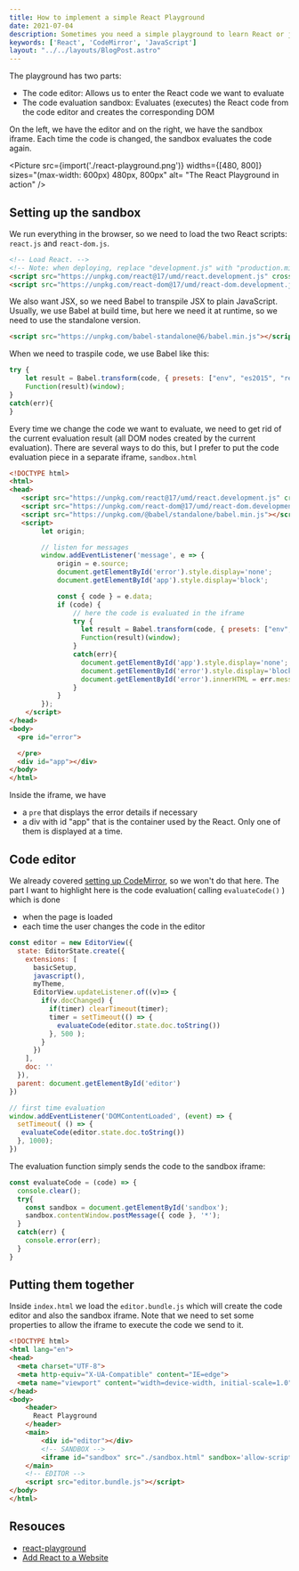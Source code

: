 ```yaml
---
title: How to implement a simple React Playground
date: 2021-07-04
description: Sometimes you need a simple playground to learn React or just try some React code. Using CodeMirror and an iframe we can build one.
keywords: ['React', 'CodeMirror', 'JavaScript']
layout: "../../layouts/BlogPost.astro"
---
```


The playground has two parts:
* The code editor: Allows us to enter the React code we want to evaluate
* The code evaluation sandbox: Evaluates (executes) the React code from the code editor and creates the corresponding DOM 

On the left, we have the editor and on the right, we have the sandbox iframe. Each time the code is changed, the sandbox evaluates the code again.


<Picture src={import('./react-playground.png')}
        widths={[480, 800]} 
        sizes="(max-width: 600px) 480px, 800px" 
        alt= "The React Playground in action" />


##  Setting up the sandbox 
We run everything in the browser, so we need to load the two React scripts: `react.js` and `react-dom.js`.

```html
<!-- Load React. -->
<!-- Note: when deploying, replace "development.js" with "production.min.js". -->
<script src="https://unpkg.com/react@17/umd/react.development.js" crossorigin></script>
<script src="https://unpkg.com/react-dom@17/umd/react-dom.development.js" crossorigin></script>
```

We also want JSX, so we need Babel to transpile JSX to plain JavaScript. Usually, we use Babel at build time, but here we 
need it at runtime, so we need to use the standalone version.

```html
<script src="https://unpkg.com/babel-standalone@6/babel.min.js"></script>
```

When we need to traspile code, we use Babel like this:
```js
try {
    let result = Babel.transform(code, { presets: ["env", "es2015", "react"] }).code;
    Function(result)(window);
}
catch(err){
}    
```

Every time we change the code we want to evaluate, we need to get rid of the current evaluation result (all DOM nodes created by the current evaluation).
There are several ways to do this, but I prefer to put the code evaluation piece in a separate iframe, `sandbox.html`

```html
<!DOCTYPE html>
<html>
<head>
   <script src="https://unpkg.com/react@17/umd/react.development.js" crossorigin></script>
   <script src="https://unpkg.com/react-dom@17/umd/react-dom.development.js" crossorigin></script>
   <script src="https://unpkg.com/@babel/standalone/babel.min.js"></script>
   <script>
        let origin;

        // listen for messages
        window.addEventListener('message', e => {
            origin = e.source;
            document.getElementById('error').style.display='none';
            document.getElementById('app').style.display='block';

            const { code } = e.data;
            if (code) {
                // here the code is evaluated in the iframe
                try {
                  let result = Babel.transform(code, { presets: ["env", "es2015", "react"] }).code;
                  Function(result)(window);
                }
                catch(err){
                  document.getElementById('app').style.display='none';
                  document.getElementById('error').style.display='block';
                  document.getElementById('error').innerHTML = err.message;
                }
            }
        });
    </script>
</head>
<body>
  <pre id="error">

  </pre>
  <div id="app"></div>
</body>
</html>

```
Inside the iframe, we have 
* a `pre` that displays the error details if necessary
* a div with id "app" that is the container used by the React.
Only one of them is displayed at a time.


## Code editor

We already covered [setting up CodeMirror](/how-to-make-a-code-editor-with-codemirror6/), so we won't do that here.
The part I want to highlight here is the code evaluation( calling `evaluateCode()` ) which is done 
* when the page is loaded
* each time the user changes the code in the editor

```js
const editor = new EditorView({
  state: EditorState.create({
    extensions: [
      basicSetup, 
      javascript(),
      myTheme,
      EditorView.updateListener.of((v)=> {
        if(v.docChanged) {
          if(timer) clearTimeout(timer);
          timer = setTimeout(() => {
            evaluateCode(editor.state.doc.toString())
          }, 500 );
        }
      })
    ],    
    doc: ''
  }),
  parent: document.getElementById('editor')
})

// first time evaluation
window.addEventListener('DOMContentLoaded', (event) => {
  setTimeout( () => {
   evaluateCode(editor.state.doc.toString())
  }, 1000);
})
```

The evaluation function simply sends the code to the sandbox iframe:
```js
const evaluateCode = (code) => {
  console.clear();
  try{
    const sandbox = document.getElementById('sandbox');
    sandbox.contentWindow.postMessage({ code }, '*');
  }
  catch(err) {
    console.error(err);
  }
}
```

## Putting them together

Inside `index.html` we load the `editor.bundle.js` which will create the code editor and also the sandbox iframe.
Note that we need to set some properties to allow the iframe to execute the code we send to it.

```html
<!DOCTYPE html>
<html lang="en">
<head>
  <meta charset="UTF-8">
  <meta http-equiv="X-UA-Compatible" content="IE=edge">
  <meta name="viewport" content="width=device-width, initial-scale=1.0">
</head>
<body>
    <header>
      React Playground
    </header>
    <main>        
        <div id="editor"></div>
        <!-- SANDBOX -->
        <iframe id="sandbox" src="./sandbox.html" sandbox='allow-scripts allow-same-origin allow-forms'></iframe>
    </main>
    <!-- EDITOR -->
    <script src="editor.bundle.js"></script>  
</body>
</html>
```





## Resouces

* [react-playground](https://github.com/raresportan/react-playground)
* [Add React to a Website](https://reactjs.org/docs/add-react-to-a-website.html)